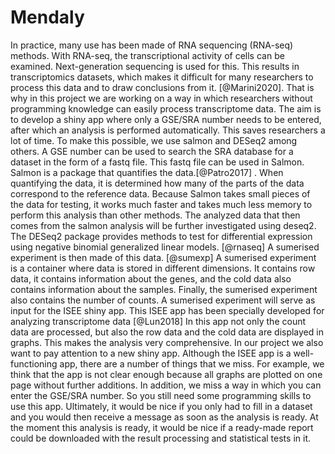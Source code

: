 # Mendaly

In practice, many use has been made of RNA sequencing (RNA-seq) methods. With RNA-seq, the transcriptional activity of cells can be examined. Next-generation sequencing is used for this. This results in transcriptomics datasets, which makes it difficult for many researchers to process this data and to draw conclusions from it. [@Marini2020]. That is why in this project we are working on a way in which researchers without programming knowledge can easily process transcriptome data. The aim is to develop a shiny app where only a GSE/SRA number needs to be entered, after which an analysis is performed automatically. This saves researchers a lot of time. To make this possible, we use salmon and DESeq2 among others. A GSE number can be used to search the SRA database for a dataset in the form of a fastq file. This fastq file can be used in Salmon. Salmon is a package that quantifies the data.[@Patro2017] . When quantifying the data, it is determined how many of the parts of the data correspond to the reference data. Because Salmon takes small pieces of the data for testing, it works much faster and takes much less memory to perform this analysis than other methods. The analyzed data that then comes from the salmon analysis will be further investigated using deseq2. The DESeq2 package provides methods to test for differential expression using negative binomial generalized linear models. [@rnaseq] A sumerised experiment is then made of this data. [@sumexp] A sumerised experiment is a container where data is stored in different dimensions. It contains row data, it contains information about the genes, and the cold data also contains information about the samples. Finally, the sumerised experiment also contains the number of counts. A sumerised experiment will serve as input for the ISEE shiny app. This ISEE app has been specially developed for analyzing transcriptome data [@Lun2018] In this app not only the count data are processed, but also the row data and the cold data are displayed in graphs. This makes the analysis very comprehensive.
In our project we also want to pay attention to a new shiny app. Although the ISEE app is a well-functioning app, there are a number of things that we miss. For example, we think that the app is not clear enough because all graphs are plotted on one page without further additions. In addition, we miss a way in which you can enter the GSE/SRA number. So you still need some programming skills to use this app.
Ultimately, it would be nice if you only had to fill in a dataset and you would then receive a message as soon as the analysis is ready. At the moment this analysis is ready, it would be nice if a ready-made report could be downloaded with the result processing and statistical tests in it.